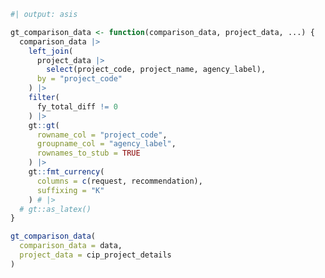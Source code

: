 ```r
#| output: asis

gt_comparison_data <- function(comparison_data, project_data, ...) {
  comparison_data |>
    left_join(
      project_data |>
        select(project_code, project_name, agency_label),
      by = "project_code"
    ) |>
    filter(
      fy_total_diff != 0
    ) |>
    gt::gt(
      rowname_col = "project_code",
      groupname_col = "agency_label",
      rownames_to_stub = TRUE
    ) |>
    gt::fmt_currency(
      columns = c(request, recommendation),
      suffixing = "K"
    ) # |>
  # gt::as_latex()
}

gt_comparison_data(
  comparison_data = data,
  project_data = cip_project_details
)
```

